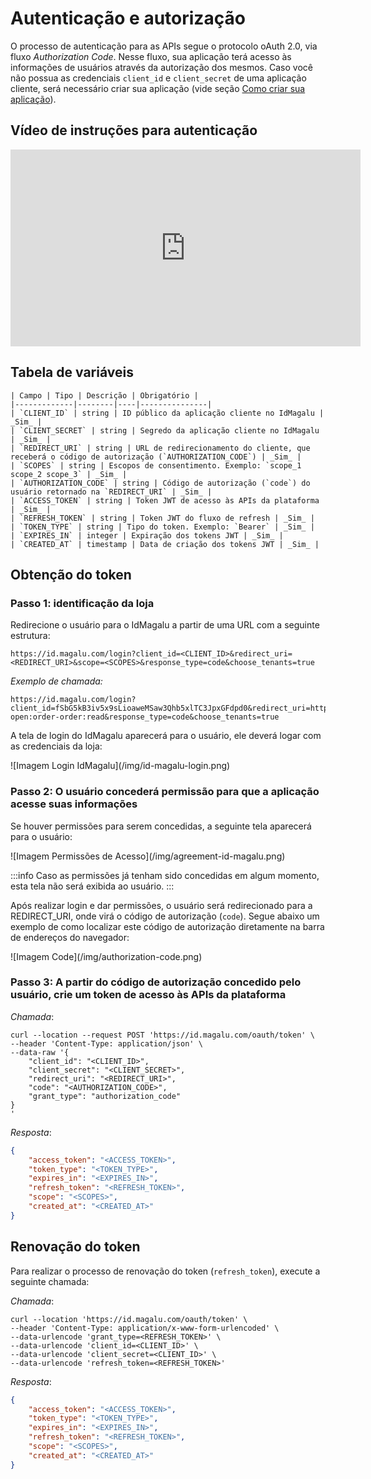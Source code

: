 # Autenticação e autorização


O processo de autenticação para as APIs segue o protocolo oAuth 2.0, via fluxo _Authorization Code_. Nesse fluxo, sua aplicação terá acesso às informações de usuários através da autorização dos mesmos. Caso você não possua as credenciais `client_id` e `client_secret` de uma aplicação cliente, será necessário criar sua aplicação (vide seção [Como criar sua aplicação](create-application.mdx)).

## Vídeo de instruções para autenticação
<div class="text--center">
    <iframe width="560" height="315" src="https://www.youtube.com/embed/U8Ic-NI3I6c" title="YouTube video player" frameborder="0" allow="accelerometer; autoplay; clipboard-write; encrypted-media; gyroscope; picture-in-picture; web-share" allowfullscreen></iframe>
</div>

## Tabela de variáveis

    | Campo | Tipo | Descrição | Obrigatório |
    |-------------|--------|----|---------------|
    | `CLIENT_ID` | string | ID público da aplicação cliente no IdMagalu | _Sim_ |
    | `CLIENT_SECRET` | string | Segredo da aplicação cliente no IdMagalu | _Sim_ |
    | `REDIRECT_URI` | string | URL de redirecionamento do cliente, que receberá o código de autorização (`AUTHORIZATION_CODE`) | _Sim_ |
    | `SCOPES` | string | Escopos de consentimento. Exemplo: `scope_1 scope_2 scope_3` | _Sim_ |
    | `AUTHORIZATION_CODE` | string | Código de autorização (`code`) do usuário retornado na `REDIRECT_URI` | _Sim_ |
    | `ACCESS_TOKEN` | string | Token JWT de acesso às APIs da plataforma | _Sim_ |
    | `REFRESH_TOKEN` | string | Token JWT do fluxo de refresh | _Sim_ |
    | `TOKEN_TYPE` | string | Tipo do token. Exemplo: `Bearer` | _Sim_ |
    | `EXPIRES_IN` | integer | Expiração dos tokens JWT | _Sim_ |
    | `CREATED_AT` | timestamp | Data de criação dos tokens JWT | _Sim_ |

## Obtenção do token

### Passo 1: identificação da loja

Redirecione o usuário para o IdMagalu a partir de uma URL com a seguinte estrutura:

```urlencoded
https://id.magalu.com/login?client_id=<CLIENT_ID>&redirect_uri=<REDIRECT_URI>&scope=<SCOPES>&response_type=code&choose_tenants=true
```

_Exemplo de chamada:_

```urlencoded
https://id.magalu.com/login?client_id=fSbG5kB3iv5x9sLioaweMSaw3Qhb5xlTC3JpxGFdpd0&redirect_uri=http://localhost:3000/redirect&scope=open:portfolio:read open:order-order:read&response_type=code&choose_tenants=true
```

A tela de login do IdMagalu aparecerá para o usuário, ele deverá logar com as credenciais da loja:

<div class="text--center">
    ![Imagem Login IdMagalu](/img/id-magalu-login.png)
</div>

### Passo 2: O usuário concederá permissão para que a aplicação acesse suas informações

Se houver permissões para serem concedidas, a seguinte tela aparecerá para o usuário:

<div class="text--center">
    ![Imagem Permissões de Acesso](/img/agreement-id-magalu.png)
</div>

:::info
    Caso as permissões já tenham sido concedidas em algum momento, esta tela não será exibida ao usuário.
:::

Após realizar login e dar permissões, o usuário será redirecionado para a REDIRECT_URI, onde virá o código de autorização (`code`). Segue abaixo um exemplo de como localizar este código de autorização diretamente na barra de endereços do navegador:

<div class="text--center">
    ![Imagem Code](/img/authorization-code.png)
</div>

### Passo 3: A partir do código de autorização concedido pelo usuário, crie um token de acesso às APIs da plataforma

_Chamada_:

```shell
curl --location --request POST 'https://id.magalu.com/oauth/token' \
--header 'Content-Type: application/json' \
--data-raw '{
    "client_id": "<CLIENT_ID>",
    "client_secret": "<CLIENT_SECRET>",
    "redirect_uri": "<REDIRECT_URI>",
    "code": "<AUTHORIZATION_CODE>",
    "grant_type": "authorization_code"
}
'
```

_Resposta_:

```json
{
    "access_token": "<ACCESS_TOKEN>",
    "token_type": "<TOKEN_TYPE>",
    "expires_in": "<EXPIRES_IN>",
    "refresh_token": "<REFRESH_TOKEN>",
    "scope": "<SCOPES>",
    "created_at": "<CREATED_AT>"
}
```


## Renovação do token
Para realizar o processo de renovação do token (`refresh_token`), execute a seguinte chamada:

_Chamada_:

```shell
curl --location 'https://id.magalu.com/oauth/token' \
--header 'Content-Type: application/x-www-form-urlencoded' \
--data-urlencode 'grant_type=<REFRESH_TOKEN>' \
--data-urlencode 'client_id=<CLIENT_ID>' \
--data-urlencode 'client_secret=<CLIENT_ID>' \
--data-urlencode 'refresh_token=<REFRESH_TOKEN>'
```

_Resposta_:

```json
{
    "access_token": "<ACCESS_TOKEN>",
    "token_type": "<TOKEN_TYPE>",
    "expires_in": "<EXPIRES_IN>",
    "refresh_token": "<REFRESH_TOKEN>",
    "scope": "<SCOPES>",
    "created_at": "<CREATED_AT>"
}
```
